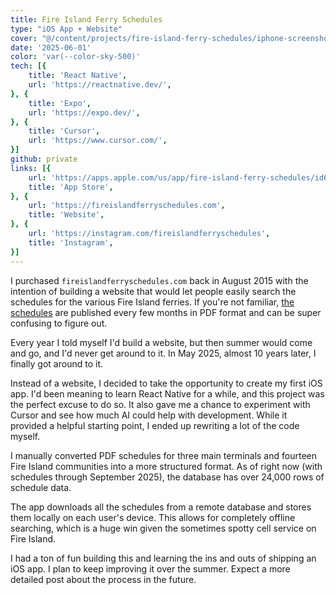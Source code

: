 ```yaml
---
title: Fire Island Ferry Schedules
type: "iOS App + Website"
cover: "@/content/projects/fire-island-ferry-schedules/iphone-screenshot.png"
date: '2025-06-01'
color: 'var(--color-sky-500)'
tech: [{
    title: 'React Native',
    url: 'https://reactnative.dev/',
}, {
    title: 'Expo',
    url: 'https://expo.dev/',
}, {
    title: 'Cursor',
    url: 'https://www.cursor.com/',
}]
github: private
links: [{
    url: 'https://apps.apple.com/us/app/fire-island-ferry-schedules/id6746580943',
    title: 'App Store',
}, {
    url: 'https://fireislandferryschedules.com',
    title: 'Website',
}, {
    url: 'https://instagram.com/fireislandferryschedules',
    title: 'Instagram',
}]
---
```


I purchased `fireislandferryschedules.com` back in August 2015 with the intention of building a website that would let people easily search the schedules for the various Fire Island ferries. If you're not familiar, [the schedules](https://fimedia.s3.us-east-1.amazonaws.com/16MAY25-19JUN25-MainTerminal-WEBv4-12MAY25.pdf) are published every few months in PDF format and can be super confusing to figure out.

Every year I told myself I'd build a website, but then summer would come and go, and I'd never get around to it. In May 2025, almost 10 years later, I finally got around to it.

Instead of a website, I decided to take the opportunity to create my first iOS app. I'd been meaning to learn React Native for a while, and this project was the perfect excuse to do so. It also gave me a chance to experiment with Cursor and see how much AI could help with development. While it provided a helpful starting point, I ended up rewriting a lot of the code myself.

I manually converted PDF schedules for three main terminals and fourteen Fire Island communities into a more structured format. As of right now (with schedules through September 2025), the database has over 24,000 rows of schedule data. 

The app downloads all the schedules from a remote database and stores them locally on each user's device. This allows for completely offline searching, which is a huge win given the sometimes spotty cell service on Fire Island.

I had a ton of fun building this and learning the ins and outs of shipping an iOS app. I plan to keep improving it over the summer. Expect a more detailed post about the process in the future.
